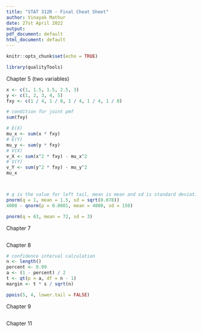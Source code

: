 ---
title: "STAT 312R - Final Cheat Sheet"
author: Vinayak Mathur
date: 27st April 2022
output:
pdf_document: default
html_document: default
---

```{r setup, include=FALSE}
knitr::opts_chunk$set(echo = TRUE)
```
```{r}
library(qualityTools)
```




Chapter 5 (two variables)
```{r}
x <- c(1, 1.5, 1.5, 2.5, 3)
y <- c(1, 2, 3, 4, 5)
fxy <- c(1 / 4, 1 / 8, 1 / 4, 1 / 4, 1 / 8)

# condition for joint pmf
sum(fxy)

# E(X)
mu_x <- sum(x * fxy)
# E(Y)
mu_y <- sum(y * fxy)
# V(X)
v_X <- sum(x^2 * fxy) - mu_x^2
# V(Y)
v_Y <- sum(y^2 * fxy) - mu_y^2
mu_x



# q is the value for left tail, mean is mean and sd is standard deviation NOT normalized
pnorm(q = 1, mean = 1.5, sd = sqrt(0.078))
4000 - qnorm(p = 0.0001, mean = 4000, sd = 150)

pnorm(q = 63, mean = 72, sd = 3)

```



Chapter 7

```{r}

```




Chapter 8

```{r}

# confidence interval calculation
n <- length()
percent <- 0.99
a <- (1 - percent) / 2
t <- qt(p = a, df = n - 1)
margin <- t * s / sqrt(n)

ppois(5, 4, lower.tail = FALSE)
```




Chapter 9

```{r}



```





Chapter 11

```{r}

```
